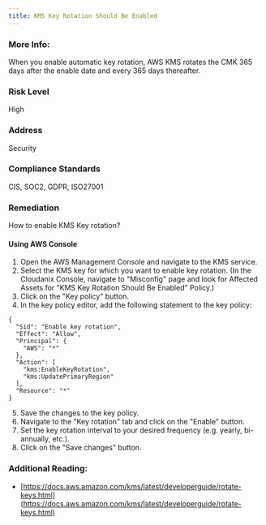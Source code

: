 ```yaml
---
title: KMS Key Rotation Should Be Enabled
---
```


### More Info:

When you enable automatic key rotation, AWS KMS rotates the CMK 365 days after the enable date and every 365 days thereafter.

### Risk Level

High

### Address

Security

### Compliance Standards

CIS, SOC2, GDPR, ISO27001

### Remediation

How to enable KMS Key rotation?

#### Using AWS Console

1. Open the AWS Management Console and navigate to the KMS service.
2. Select the KMS key for which you want to enable key rotation.
    (In the Cloudanix Console, navigate to "Misconfig" page and look for Affected Assets for "KMS Key Rotation Should Be Enabled" Policy.)
3. Click on the "Key policy" button.
4. In the key policy editor, add the following statement to the key policy:

```
{
  "Sid": "Enable key rotation",
  "Effect": "Allow",
  "Principal": {
    "AWS": "*"
  },
  "Action": [
    "kms:EnableKeyRotation",
    "kms:UpdatePrimaryRegion"
  ],
  "Resource": "*"
}
```

5. Save the changes to the key policy.
6. Navigate to the "Key rotation" tab and click on the "Enable" button.
7. Set the key rotation interval to your desired frequency (e.g. yearly, bi-annually, etc.).
8. Click on the "Save changes" button.

### Additional Reading:

- [https://docs.aws.amazon.com/kms/latest/developerguide/rotate-keys.html](https://docs.aws.amazon.com/kms/latest/developerguide/rotate-keys.html)
